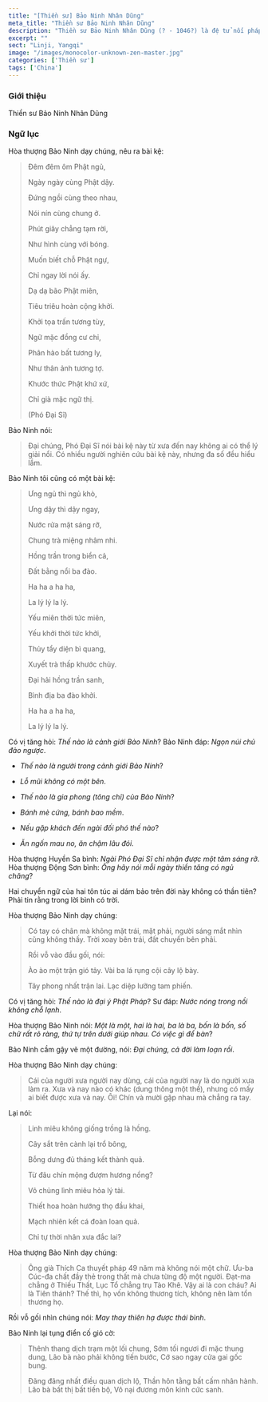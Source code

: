 ```yaml
---
title: "[Thiền sư] Bảo Ninh Nhân Dũng"
meta_title: "Thiền sư Bảo Ninh Nhân Dũng"
description: "Thiền sư Bảo Ninh Nhân Dũng (? - 1046?) là đệ tử nối pháp của thiền sư Dương Kỳ Phương Hội"
excerpt: ""
sect: "Linji, Yangqi"
image: "/images/monocolor-unknown-zen-master.jpg"
categories: ['Thiền sư']
tags: ['China']
---
```





### Giới thiệu

Thiền sư Bảo Ninh Nhân Dũng



### Ngữ lục

Hòa thượng Bảo Ninh dạy chúng, nêu ra bài kệ:

> Đêm đêm ôm Phật ngủ,
>
> Ngày ngày cùng Phật dậy.
>
> Đứng ngồi cùng theo nhau,
>
> Nói nín cùng chung ở.
>
> Phút giây chẳng tạm rời,
>
> Như hình cùng với bóng.
>
> Muốn biết chỗ Phật ngự,
>
> Chỉ ngay lời nói ấy.
>
> Dạ dạ bão Phật miên,
>
> Tiêu triêu hoàn cộng khởi.
>
> Khởi tọa trấn tương tùy,
>
> Ngữ mặc đồng cư chỉ,
>
> Phân hào bất tương ly,
>
> Như thân ảnh tương tợ.
>
> Khước thức Phật khứ xứ,
>
> Chỉ già mặc ngữ thị.
>
> (Phó Đại Sĩ)

Bảo Ninh nói:

> Đại chúng, Phó Đại Sĩ nói bài kệ này từ xưa đến nay không ai có thể lý giải nổi. Có nhiều người nghiên cứu bài kệ này, nhưng đa số đều hiểu lầm.

Bảo Ninh tôi cũng có một bài kệ:

> Ưng ngủ thì ngủ khò,
>
> Ưng dậy thì dậy ngay,
>
> Nước rửa mặt sáng rỡ,
>
> Chung trà miệng nhâm nhi.
>
> Hồng trần trong biển cả,
>
> Đất bằng nổi ba đào.
>
> Ha ha a ha ha,
>
> La lý lý la lý.
>
> Yếu miên thời tức miên,
>
> Yếu khởi thời tức khởi,
>
> Thủy tẩy diện bì quang,
>
> Xuyết trà thấp khước chủy.
>
> Đại hải hồng trần sanh,
>
> Bình địa ba đào khởi.
>
> Ha ha a ha ha,
>
> La lý lý la lý.

Có vị tăng hỏi: _Thế nào là cảnh giới Bảo Ninh_?
Bảo Ninh đáp: _Ngọn núi chủ đảo ngược_.

- _Thế nào là người trong cảnh giới Bảo Ninh_?
- _Lỗ mũi không có một bên_.

- _Thế nào là gia phong (tông chỉ) của Bảo Ninh_?
- _Bánh mè cứng, bánh bao mềm_.

- _Nếu gặp khách đến ngài đối phó thế nào_?
- _Ăn ngốn mau no, ăn chậm lâu đói_.

Hòa thượng Huyền Sa bình: _Ngài Phó Đại Sĩ chỉ nhận được một tâm sáng rỡ_.
Hòa thượng Động Sơn bình: _Ông hãy nói mỗi ngày thiền tăng có ngủ chăng_?

Hai chuyển ngữ của hai tôn túc ai dám bảo trên đời này không có thần tiên? Phải tin rằng trong lời bình có trời.

Hòa thượng Bảo Ninh dạy chúng:

> Có tay có chân mà không mặt trái, mặt phải, người sáng mắt nhìn cũng không thấy. Trời xoay bên trái, đất chuyển bên phải.
>
> Rồi vỗ vào đầu gối, nói:
>
> Ào ào một trận gió tây. Vài ba lá rụng cội cây lộ bày.
>
> Tây phong nhất trận lai. Lạc diệp lưỡng tam phiến.

Có vị tăng hỏi: _Thế nào là đại ý Phật Pháp_?
Sư đáp: _Nước nóng trong nồi không chỗ lạnh_.

Hòa thượng Bảo Ninh nói: _Một là một, hai là hai, ba là ba, bốn là bốn, số chữ rất rõ ràng, thứ tự trên dưới giúp nhau. Có việc gì để bàn_?

Bảo Ninh cầm gậy vẽ một đường, nói: _Đại chúng, cả đời làm loạn rồi_.

Hòa thượng Bảo Ninh dạy chúng:

>Cái của người xưa người nay dùng, cái của người nay là do người xưa làm ra.
Xưa và nay nào có khác (dung thông một thể), nhưng có mấy ai biết được xưa và nay.
Ôi! Chín và mười gặp nhau mà chẳng ra tay.

Lại nói:

> Linh miêu không giống trồng là hồng.
>
> Cây sắt trên cành lại trổ bông,
>
> Bỗng dưng đủ tháng kết thành quả.
>
> Từ đâu chín mộng đượm hương nồng?
>
> Vô chủng lình miêu hỏa lý tài.
>
> Thiết hoa hoàn hướng thọ đầu khai,
>
> Mạch nhiên kết cá đoàn loan quả.
>
> Chỉ tự thời nhân xưa đắc lai?

Hòa thượng Bảo Ninh dạy chúng:

> Ông già Thích Ca thuyết pháp 49 năm mà không nói một chữ.
Ưu-ba Cúc-đa chất đầy thẻ trong thất mà chưa từng độ một người.
Đạt-ma chẳng ở Thiếu Thất, Lục Tổ chẳng trụ Tào Khê.
Vậy ai là con cháu? Ai là Tiên thánh?
Thế thì, họ vốn không thương tích, không nên làm tổn thương họ.

Rồi vỗ gối nhìn chúng nói: _May thay thiên hạ được thái bình_.

Bảo Ninh lại tụng điển cố gió cờ:

> Thênh thang dịch trạm một lối chung,
> Sớm tối ngươi đi mặc thung dung,
> Lão bà nào phải không tiến bước,
> Cớ sao ngay cửa gai gốc bung.
>
> Đãng đãng nhất điều quan dịch lộ,
> Thần hôn tằng bất cấm nhân hành.
> Lão bà bất thị bất tiến bộ,
> Vô nại đương môn kinh cức sanh.


